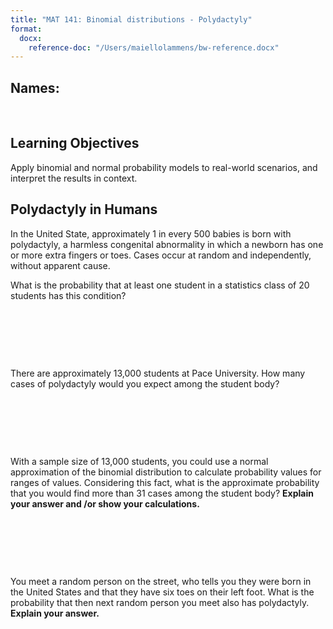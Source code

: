 ```yaml
---
title: "MAT 141: Binomial distributions - Polydactyly"
format: 
  docx:
    reference-doc: "/Users/maiellolammens/bw-reference.docx"
---
```


## Names:

&nbsp;

## Learning Objectives

Apply binomial and normal probability models to real-world scenarios, and interpret the results in context.

## Polydactyly in Humans

In the United State, approximately 1 in every 500 babies is born with polydactyly, a harmless congenital abnormality in which a newborn has one or more extra fingers or toes. 
Cases occur at random and independently, without apparent cause.

What is the probability that at least one student in a statistics class of 20 students has this condition?

&nbsp;

&nbsp;

&nbsp;

There are approximately 13,000 students at Pace University. How many cases of polydactyly would you
expect among the student body?


&nbsp;

&nbsp;

&nbsp;

With a sample size of 13,000 students, you could use a normal approximation of the binomial distribution to calculate probability values for ranges of values. 
Considering this fact, what is the approximate probability that you would find more than 31 cases among the student body? **Explain your answer and /or show your calculations.**

&nbsp;

&nbsp;

&nbsp;

You meet a random person on the street, who tells you they were born in the United States and that they have six toes on their left foot. 
What is the probability that then next random person you meet also has polydactyly. **Explain your answer.**




<!---
Assumptions:
sensitivity = 80%
specificity = 95%
prevalence = 2% (based on regional tick exposure rates)
P(Lyme | positive test) = (0.8 × 0.02) / ((0.8 × 0.02) + ((1 - 0.95) × (1 - 0.02))) = 0.016 / (0.016 + 0.049) ≈ 0.245
So, given a positive test result, there’s about a 24.5% chance you actually have Lyme disease.
--->